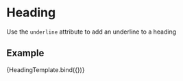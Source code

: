
<Meta title="Components/Heading/Underline" component={Heading} />


# Heading

Use the `underline` attribute to add an underline to a heading

## Example

<Canvas>
  <Story
    name="Default"
    args={{
      size: 'h1',
      text: 'Heading content',
      secondaryText: 'second',
      underline: true,
    }}
  >
    {HeadingTemplate.bind({})}
  </Story>
</Canvas>
